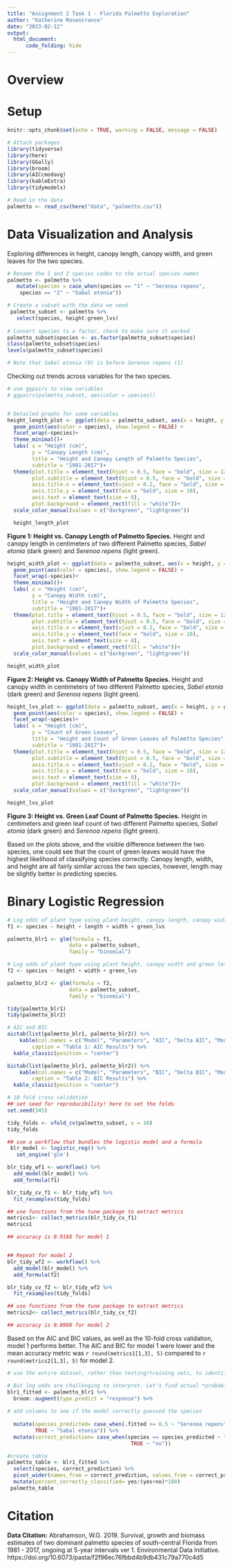 ```yaml
---
title: "Assignment 2 Task 1 - Florida Palmetto Exploration"
author: "Katherine Rosencrance"
date: "2023-02-12"
output:
  html_document:
      code_folding: hide
---
```

# Overview

# Setup
```r
knitr::opts_chunk$set(echo = TRUE, warning = FALSE, message = FALSE)

# Attach packages
library(tidyverse)
library(here)
library(GGally)
library(broom)
library(AICcmodavg)
library(kableExtra)
library(tidymodels)

```

```r
# Read in the data
palmetto <- read_csv(here("data", "palmetto.csv"))
```

# Data Visualization and Analysis
Exploring differences in height, canopy length, canopy width, and green leaves for the two species.
```r
# Rename the 1 and 2 species codes to the actual species names
palmetto <- palmetto %>% 
   mutate(species = case_when(species == "1" ~ "Serenoa repens",
    species == "2" ~ "Sabal etonia"))

# Create a subset with the data we need
 palmetto_subset <- palmetto %>% 
   select(species, height:green_lvs)
 
# Convert species to a factor, check to make sure it worked
palmetto_subset$species <- as.factor(palmetto_subset$species)
class(palmetto_subset$species)
levels(palmetto_subset$species)

# Note that Sabel etonia (0) is before Serenoa repens (1)

```

Checking out trends across variables for the two species.
```r

# use ggpairs to view variables
# ggpairs(palmetto_subset, aes(color = species))


# Detailed graphs for some variables
height_length_plot <- ggplot(data = palmetto_subset, aes(x = height, y = length)) +
  geom_point(aes(color = species), show.legend = FALSE) +
  facet_wrap(~species)+
  theme_minimal()+
  labs( x = "Height (cm)",
        y = "Canopy Length (cm)",
        title = "Height and Canopy Length of Palmetto Species",
        subtitle = "1981-2017")+
  theme(plot.title = element_text(hjust = 0.5, face = "bold", size = 12),
        plot.subtitle = element_text(hjust = 0.5, face = "bold", size = 11),
        axis.title.x = element_text(vjust = 0.2, face = "bold", size = 10),
        axis.title.y = element_text(face = "bold", size = 10),
        axis.text = element_text(size = 8),
        plot.background = element_rect(fill = "white"))+
  scale_color_manual(values = c("darkgreen", "lightgreen"))

  height_length_plot
```

**Figure 1: Height vs. Canopy Length of Palmetto Species.** Height and canopy length in centimeters of two different Palmetto species, *Sabel etonia* (dark green) and *Serenoa repens* (light green).

```r
height_width_plot <- ggplot(data = palmetto_subset, aes(x = height, y = width)) +
  geom_point(aes(color = species), show.legend = FALSE) +
  facet_wrap(~species)+
  theme_minimal()+
  labs( x = "Height (cm)",
        y = "Canopy Width (cm)",
        title = "Height and Canopy Width of Palmetto Species",
        subtitle = "1981-2017")+
  theme(plot.title = element_text(hjust = 0.5, face = "bold", size = 12),
        plot.subtitle = element_text(hjust = 0.5, face = "bold", size = 11),
        axis.title.x = element_text(vjust = 0.2, face = "bold", size = 10),
        axis.title.y = element_text(face = "bold", size = 10),
        axis.text = element_text(size = 8),
        plot.background = element_rect(fill = "white"))+
  scale_color_manual(values = c("darkgreen", "lightgreen"))

height_width_plot
```

**Figure 2: Height vs. Canopy Width of Palmetto Species.** Height and canopy width in centimeters of two different Palmetto species, *Sabel etonia* (dark green) and *Serenoa repens* (light green).

```r
height_lvs_plot <- ggplot(data = palmetto_subset, aes(x = height, y = green_lvs)) +
  geom_point(aes(color = species), show.legend = FALSE) +
  facet_wrap(~species)+
  labs( x = "Height (cm)",
        y = "Count of Green Leaves",
        title = "Height and Count of Green Leaves of Palmetto Species",
        subtitle = "1981-2017")+
  theme(plot.title = element_text(hjust = 0.5, face = "bold", size = 12),
        plot.subtitle = element_text(hjust = 0.5, face = "bold", size = 11),
        axis.title.x = element_text(vjust = 0.2, face = "bold", size = 10),
        axis.title.y = element_text(face = "bold", size = 10),
        axis.text = element_text(size = 8),
        plot.background = element_rect(fill = "white"))+
  scale_color_manual(values = c("darkgreen", "lightgreen"))

height_lvs_plot
```

**Figure 3: Height vs. Green Leaf Count of Palmetto Species.** Height in centimeters and green leaf count of two different Palmetto species, *Sabel etonia* (dark green) and *Serenoa repens* (light green).

Based on the plots above, and the visible difference between the two species, one could see that the count of green leaves would have the highest likelihood of classifying species correctly. Canopy length, width, and height are all fairly similar across the two species, however, length may be slightly better in predicting species.

# Binary Logistic Regression
```r
# Log odds of plant type using plant height, canopy length, canopy width and green leaves as predictor variable.
f1 <- species ~ height + length + width + green_lvs

palmetto_blr1 <- glm(formula = f1,
                    data = palmetto_subset,
                    family = "binomial")

# Log odds of plant type using plant height, canopy width and green leaves
f2 <- species ~ height + width + green_lvs

palmetto_blr2 <- glm(formula = f2,
                    data = palmetto_subset,
                    family = "binomial")

tidy(palmetto_blr1)
tidy(palmetto_blr2)
```



```r
# AIC and BIC
aictab(list(palmetto_blr1, palmetto_blr2)) %>% 
    kable(col.names = c("Model", "Parameters", "AIC", "Delta AIC", "Model Likelihood", "AIC Weight", "Log Likelihood", "Cumulative Weight"),
        caption = "Table 1: AIC Results") %>% 
  kable_classic(position = "center")

bictab(list(palmetto_blr1, palmetto_blr2)) %>% 
    kable(col.names = c("Model", "Parameters", "BIC", "Delta BIC", "Model Likelihood", "BIC Weight", "Log Likelihood", "Cumulative Weight"),
        caption = "Table 2: BIC Results") %>% 
  kable_classic(position = "center")
```

```r
# 10 fold cross validation
## set seed for reproducibility! here to set the folds
set.seed(345)

tidy_folds <- vfold_cv(palmetto_subset, v = 10)
tidy_folds

## use a workflow that bundles the logistic model and a formula
 blr_model <- logistic_reg() %>%
   set_engine('glm')

blr_tidy_wf1 <- workflow() %>%
  add_model(blr_model) %>%
  add_formula(f1)

blr_tidy_cv_f1 <- blr_tidy_wf1 %>%
  fit_resamples(tidy_folds)

## use functions from the tune package to extract metrics
metrics1<- collect_metrics(blr_tidy_cv_f1)
metrics1

## accuracy is 0.9168 for model 1


## Repeat for model 2 
blr_tidy_wf2 <- workflow() %>%
  add_model(blr_model) %>%
  add_formula(f2)

blr_tidy_cv_f2 <- blr_tidy_wf2 %>%
  fit_resamples(tidy_folds)

## use functions from the tune package to extract metrics
metrics2<- collect_metrics(blr_tidy_cv_f2)

## accuracy is 0.8988 for model 2

```

Based on the AIC and BIC values, as well as the 10-fold cross validation, model 1 performs better. The AIC and BIC for model 1 were lower and the mean accuracy metric was `r round(metrics1[1,3], 5)` compared to `r round(metrics2[1,3], 5)` for model 2. 

```r
# use the entire dataset, rather than testing/training sets, to identify the coefficients for the final predictive model, based on model 1 (lowest AIC and BIC)

```

```r
# But log odds are challenging to interpret. Let's find actual *probabilities* associated with a palmetto being S etonia or S repens, based on model 1
blr1_fitted <- palmetto_blr1 %>%
  broom::augment(type.predict = "response") %>% 
  
# add columns to see if the model correctly guessed the species
  
  mutate(species_predicted= case_when(.fitted >= 0.5 ~ "Serenoa repens",
         TRUE ~ "Sabal etonia")) %>% 
  mutate(correct_prediction= case_when(species == species_predicted ~ "yes",
                                        TRUE ~ "no"))

#create table
palmetto_table <- blr1_fitted %>% 
  select(species, correct_prediction) %>% 
  pivot_wider(names_from = correct_prediction, values_from = correct_prediction, values_fn = list(correct_prediction = length)) %>% 
  mutate(percent_correctly_classified= yes/(yes+no)*100)
 palmetto_table

```


# Citation
**Data Citation:** Abrahamson, W.G. 2019. Survival, growth and biomass estimates of two dominant palmetto species of south-central Florida from 1981 - 2017, ongoing at 5-year intervals ver 1. Environmental Data Initiative. https://doi.org/10.6073/pasta/f2f96ec76fbbd4b9db431c79a770c4d5